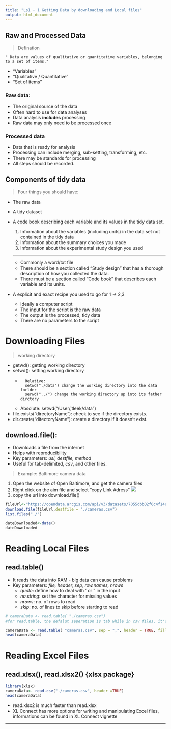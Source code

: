 ```yaml
---
title: "Ls1 - 1 Getting Data by downloading and Local files"
output: html_document
---
```


## Raw and Processed Data

>Defination

    " Data are values of qualitative or quantitative variables, belonging to a set of items."


+ "Variables"
+ "Qualitative / Quantitative"
+ "Set of items"

###   Raw data:

* The original source of the data
* Often hard to use for data analyses
* Data analysis **includes** processing
* Raw data may only need to be processed once
      
###   Processed data

* Data that is ready for analysis
* Processing can include merging, sub-setting, transforming, etc.
* There may be standards for processing
* All steps should be recorded.
      

## Components of tidy data

> Four things you should have:

* The raw data
    
* A tidy dataset
    
* A code book describing each variable and its values in the tidy data set.
    
    1. Information about the variables (including units) in the data set not contained in the tidy data
  2. Information about the summary choices you made
  3. Information about the experimental study design you used
  
  ----------
  + Commonly a word/txt file
  + There should be a section called "Study design" that has a thorough description of how you collected the data.
  + There must be a section called "Code book" that describes each variable and its units.


* A explicit and exact recipe you used to go for 1 -> 2,3

  + Ideally a computer script
  + The input for the script is the raw data
  + The output is the processed, tidy data
  + There are no parameters to the script
  


# Downloading Files

>working directory

* getwd(): getting working directory
* setwd(): setting working directory
  +       Relative: 
          setwd("./data") change the working directory into the data forlder
          serwd("../") change the working directory up into its father dirctory
  + Absolute: setwd("/User/jtleek/data")


* file.exists("directoryName"): check to see if the directory exists.
* dir.create("ditectoryName"): create a directory if it doesn't exist.

## **download.file()**:
* Downloads a file from the internet
* Helps with reproducibility
* Key parameters: *usl, destfile, method*
* Useful for tab-delimited, *csv*, and other files.

>Example: Baltimore camera data

1. Open the website of Open Baltimore, and get the camera files
2. Right click on the aim file and select "copy Link Adress"
![](fig1-1.png)
3. copy the url into download.file()
```r
fileUrl<-"https://opendata.arcgis.com/api/v3/datasets/7055dbb02f0c4f14ab7ea3eb5ebfda42_0/downloads/data?format=csv&spatialRefId=3857"
download.file(fileUrl,destfile = "./cameras.csv")
list.files("./")
```
```r
dateDownloaded<-date()
dateDownloaded
```

# Reading Local Files

## read.table()
* It reads the data into RAM - big data can cause problems
* Key parameters: *file, header, sep, row.names, nrows*
  + *quote*: define how to deal with ' or " in the input
  + *na.string*: set the character for missing values
  + *nrows*: no. of rows to read
  + *skip*: no. of lines to skip before starting to read

```r
# cameraData <- read.table( "./cameras.csv")
#for read.table, the defalut seperation is tab while in csv files, it's commas.

cameraData <- read.table( "cameras.csv", sep = ",", header = TRUE, fill=TRUE)
head(cameraData)
```

# Reading Excel Files

## read.xlsx(), read.xlsx2() {xlsx package}
```r
library(xlsx)
cameraData<- read.csv("./cameras.csv", header =TRUE)
head(cameraData)
```
* read.xlsx2 is much faster than read.xlsx
* XL Connect has more options for writing and manipulating Excel files, informations can be found in XL Connect vignette

----------
